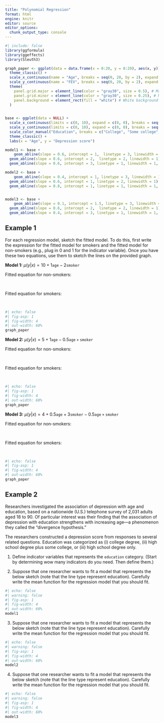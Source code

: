 ```yaml
---
title: "Polynomial Regression"
format: html
engine: knitr
editor: source
editor_options: 
  chunk_output_type: console
---
```


```r
#| include: false
library(ggformula)
library(ggeffects)
library(Sleuth3)

graph_paper <- ggplot(data = data.frame(x = 0:20, y = 0:20), aes(x, y)) +
  theme_classic() +
  scale_x_continuous(name = "Age", breaks = seq(0, 20, by = 2), expand = c(0, 0)) +
  scale_y_continuous(name = "FEV", breaks = seq(0, 20, by = 2), expand = c(0, 0)) +
  theme(  
    panel.grid.major = element_line(color = "gray30", size = 0.5), # Major grid lines
    panel.grid.minor = element_line(color = "gray30", size = 0.25), # Minor grid lines
    panel.background = element_rect(fill = "white") # White background
  )
  

base <- ggplot(data = NULL) +
  scale_x_continuous(limits = c(0, 10), expand = c(0, 0), breaks = seq(0, 10, by = 2)) +
  scale_y_continuous(limits = c(0, 10), expand = c(0, 0), breaks = seq(0, 10, by = 2)) +
  scale_color_manual("Education", breaks = c("College", "Some college", "HS")) +
  theme_classic() +
  labs(x = "Age", y = "Depression score")

model1 <- base + 
    geom_abline(slope = 0.6, intercept = 1,  linetype = 3, linewidth = 1) +
  geom_abline(slope = 0.6, intercept = 2,  linetype = 2, linewidth = 1) +
  geom_abline(slope = 0.6, intercept = 3, linetype = 1, linewidth = 1, linewidth = 1) 

model2 <- base + 
    geom_abline(slope = 0.4, intercept = 1, linetype = 3, linewidth = 1) +
  geom_abline(slope = 0.6, intercept = 1, linetype = 2, linewidth = 1) +
  geom_abline(slope = 0.8, intercept = 1, linetype = 1, linewidth = 1, linewidth = 1) 


model3 <- base + 
    geom_abline(slope = 0.1, intercept = 1.5, linetype = 3, linewidth = 1) +
  geom_abline(slope = 0.6, intercept = 2,  linetype = 2, linewidth = 1) +
  geom_abline(slope = 0.4, intercept = 3, linetype = 1, linewidth = 1, linewidth = 1) 

```


## Example 1

For each regression model, sketch the fitted model. To do this, first write the expression for the fitted model for smokers and the fitted model for non-smokers (e.g., plug in 0 and 1 for the indicator variable). Once you have these two equations, use them to sketch the lines on the provided graph.


**Model 1:** $\mu(y|x) = 10 +  1 \mathtt{age} -2 \mathtt{smoker}$

Fitted equation for non-smokers:

<br>

Fitted equation for smokers:

<br>

```r
#| echo: false
#| fig-asp: 1
#| fig-width: 4
#| out-width: 60%
graph_paper
```



**Model 2:** $\mu(y|x) = 5 +  1 \mathtt{age} -0.5 \mathtt{age \times smoker}$

Fitted equation for non-smokers:

<br>

Fitted equation for smokers:

<br>


```r
#| echo: false
#| fig-asp: 1
#| fig-width: 4
#| out-width: 60%
graph_paper
```


**Model 3:** $\mu(y|x) = 4  +  0.5 \mathtt{age} + 3\mathtt{smoker} -0.5 \mathtt{age \times smoker}$

Fitted equation for non-smokers:

<br>

Fitted equation for smokers:

<br>

```r
#| echo: false
#| fig-asp: 1
#| fig-width: 4
#| out-width: 60%
graph_paper
```



## Example 2


Researchers investigated the association of depression with age and education, based on a nationwide (U.S.) telephone survey of 2,031 adults aged 18 to 90. Of particular interest was their finding that the association of depression with education strengthens with increasing age---a phenomenon they called the "divergence hypothesis."

The researchers constructed a depression score from responses to several related questions. Education was categorized as (i) college degree, (ii) high school degree plus some college, or (iii) high school degree only. 


1. Define indicator variables that represents the `education` category. (Start by determining wow many indicators do you need. Then define them.)


2. Suppose that one researcher wants to fit a model that represents the below sketch (note that the line type represent education). Carefully write the mean function for the regression model that you should fit.

```r
#| echo: false
#| warning: false
#| fig-asp: 1
#| fig-width: 4
#| out-width: 60%
model1
```


3. Suppose that one researcher wants to fit a model that represents the below sketch  (note that the line type represent education). Carefully write the mean function for the regression model that you should fit.

```r
#| echo: false
#| warning: false
#| fig-asp: 1
#| fig-width: 4
#| out-width: 60%
model2
```



4. Suppose that one researcher wants to fit a model that represents the below sketch  (note that the line type represent education). Carefully write the mean function for the regression model that you should fit.

```r
#| echo: false
#| warning: false
#| fig-asp: 1
#| fig-width: 4
#| out-width: 60%
model3
```
